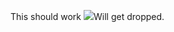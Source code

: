 This should work <Image border={true} caption="nope" src="https://media.giphy.com/media/3o7TKz9bX9v6hZ8NSA/giphy.gif">Will get dropped</Image>.
